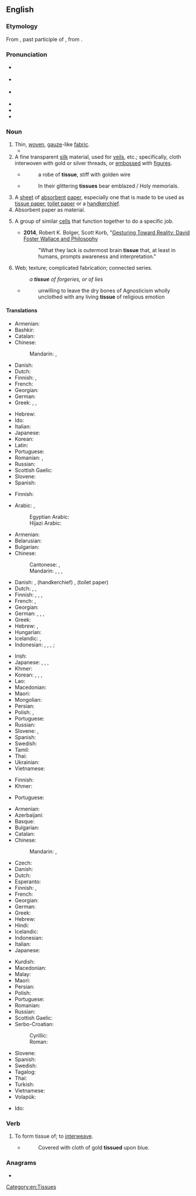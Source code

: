 ==English==

===Etymology===
From {{der|en|fro|tissu}}, past participle of {{m|fro|tistre}}, from {{der|en|la|texere}}.

===Pronunciation===
* {{a|UK}} {{IPA|/ˈtɪʃu/|lang=en}}
* {{a|RP}} {{IPA|/ˈtɪsjuː/|lang=en}}
* {{a|GenAm}} {{IPA|/ˈtɪʃu/|lang=en}}
* {{audio|en-us-tissue.ogg|Audio (US)|lang=en}}
* {{audio|En-uk-tissue.ogg|Audio (UK)|lang=en}}
* {{rhymes|ɪsjuː|ɪʃuː|lang=en}}

===Noun===
{{en-noun|~}}

# Thin, [[woven]], [[gauze]]-like [[fabric]].
#* {{quote-book|lang=en|year=1963|author={{w|Margery Allingham}}|title={{w|The China Governess}}| chapter=17| url=http://openlibrary.org/works/OL2004261W| passage=The face which emerged was not reassuring. It was blunt and grey, the nose springing thick and flat from high on the frontal bone of the forehead, whilst his eyes were narrow slits of dark in a tight bandage of '''tissue'''.&nbsp;[…].}}
# A fine transparent [[silk]] material, used for [[veil]]s, etc.; specifically, cloth interwoven with gold or silver threads, or [[emboss]]ed with [[figure]]s.
#* {{rfdate||and other bibliographic particulars, eg, title of work, page, url, full name of author}} {{w|Dryden}}
#*: a robe of '''tissue''', stiff with golden wire
#* {{rfdate||and other bibliographic particulars, eg, title of work, page, url, full name of author}} {{w|John Milton}}
#*: In their glittering '''tissues''' bear emblazed / Holy memorials.
# A [[sheet]] of [[absorbent]] [[paper]], especially one that is made to be used as [[tissue paper]], [[toilet paper]] or a [[handkerchief]].
# Absorbent paper as material.
# {{lb|en|biology}} A group of similar [[cells]] that function together to do a specific job.
#* '''2014''', Robert K. Bolger, Scott Korb, "[https://books.google.com/books?id=_AKKAwAAQBAJ&pg=PA104&dq=tissue+foster+wallace&hl=en&sa=X&ved=0CDUQ6AEwAWoVChMI9tLj8vOqxwIVl0GICh2OVwiB#v=onepage&q=tissue%20foster%20wallace&f=false Gesturing Toward Reality: David Foster Wallace and Philosophy]
#*: "What they lack is outermost brain '''tissue''' that, at least in humans, prompts awareness and interpretation."
# Web; texture; complicated fabrication; connected series.
#: ''a '''tissue''' of forgeries, or of lies''
#* {{rfdate||and other bibliographic particulars, eg, title of work, page, url, full name of author}} {{w|A. J. Balfour}}
#*: unwilling to leave the dry bones of Agnosticism wholly unclothed with any living '''tissue''' of religious emotion

====Translations====
{{trans-top|woven fabric}}
* Armenian: {{t+|hy|գործվածք}}
* Bashkir: {{t|ba|туҡыма}}
* Catalan: {{t+|ca|teixit|m}}
* Chinese:
*: Mandarin: {{t+|cmn|組織|sc=Hani}}, {{t+|cmn|组织|tr=zǔzhī|sc=Hani}}
* Danish: {{t+|da|stof}}
* Dutch: {{t+|nl|weefsel|n}}
* Finnish: {{t+|fi|harsokangas}}, {{t|fi|harsokudos}}
* French: {{t+|fr|tissu|m}}
* Georgian: {{t|ka|ქსოვილი|sc=Geor}}
* German: {{t+|de|Gewebe|n}}
* Greek: {{t+|el|ύφασμα|n|sc=Grek}}, {{t+|el|πλέγμα|n|sc=Grek}}, {{t+|el|ορμαθός|m|sc=Grek}}
{{trans-mid}}
* Hebrew: {{t+|he|רקמה|f}}
* Ido: {{t+|io|texajo|m}}
* Italian: {{t+|it|tessuto}}
* Japanese: {{t+|ja|織物|tr=おりもの, orimono}}
* Korean: {{t+|ko|조직}}
* Latin: {{t+|la|textus}}
* Portuguese: {{t+|pt|tecido|m}}
* Romanian: {{t+|ro|batistă|f}}, {{t+|ro|șervețel|n}}
* Russian: {{t+|ru|ткань|f}}
* Scottish Gaelic: {{t|gd|eadar-fhighe|m}}
* Slovene: {{t+|sl|robec|m}}
* Spanish: {{t+|es|tejido|m}}
{{trans-bottom}}

{{trans-top|fine, transparent silk material}}
* Finnish: {{t|fi|silkkiharso}}
{{trans-mid}}
{{trans-bottom}}

{{trans-top|sheet of absorbent paper}}
* Arabic: {{t|ar|مَنْدِيل|m}}, {{t|ar|مِنْدِيل|m}}
*: Egyptian Arabic: {{t|arz|منديل|m|tr=mandil|sc=Arab}}
*: Hijazi Arabic: {{t|acw|منديل|m|tr=mandīl|sc=Arab}}
* Armenian: {{t+|hy|անձեռոցիկ|sc=Armn}}
* Belarusian: {{t|be|сурвэ́тка|f|sc=Cyrl}}
* Bulgarian: {{t|bg|салфе́тка|f}}
* Chinese:
*: Cantonese: {{t|yue|紙巾}}, {{t|yue|纸巾|tr=zi2 gan1}}
*: Mandarin: {{t|cmn|面巾紙|sc=Hani}}, {{t|cmn|面巾纸|tr=miànjīnzhǐ|sc=Hani}}, {{t+|cmn|紙巾|sc=Hani}}, {{t+|cmn|纸巾|tr=zhǐjīn|sc=Hani}}
* Danish: {{t+|da|serviet}}, (handkerchief) {{t+|da|lommetørklæde}}, (toilet paper) {{t+|da|toiletpapir}}
* Dutch: {{t+|nl|zakdoek|m}}, {{t|nl|papieren zakdoekje|n}}, {{t+|nl|tissue|m}}
* Finnish: {{t+|fi|talouspaperi}}, {{t|fi|paperiliina}}, {{qualifier|handkerchief}} {{t|fi|paperinenäliina}}, {{qualifier|sheet of toilet paper}} {{t|fi|vessapaperiarkki}}
* French: {{t|fr|mouchoir en papier|m}}, {{t+|fr|kleenex|m}}
* Georgian: {{t|ka|ხელსახოცი|sc=Geor}}
* German: {{t+|de|Papier|n}}, {{t+|de|Tuch|n}}, {{qualifier|toilet paper}} {{t+|de|Toilettenpapier|n}}, {{qualifier|handkerchief}} {{t+|de|Taschentuch|n}}
* Greek: {{t+|el|χαρτί|n|sc=Grek}}
* Hebrew: {{t|he|טישו|m|sc=Hebr}}, {{t|he|נייר סופג|m|sc=Hebr}}
* Hungarian: {{t|hu|papír zsebkendő}}
* Icelandic: {{t|is|þurrka|f}}, {{t|is|pappírsþurrka|f}}
* Indonesian: {{qualifier|napkin}} {{t+|id|serbet}}, {{qualifier|toilet paper}} {{t+|id|kertas toilet}}, {{qualifier|handkerchief}}, {{t+|id|saputangan}}; {{t+|id|kacu}}
{{trans-mid}}
* Irish: {{t|ga|ciarsúr páipéir|m}}
* Japanese: {{t|ja|ティッシュペーパー|tr=tisshu pēpā}}, {{t|ja|ティッシュ|tr=tisshu|sc=Jpan}}, {{t|ja|鼻紙|tr=はながみ, hanagami|sc=Jpan}}, {{t|ja|塵紙|tr=ちりがみ, chirigami|sc=Jpan}}
* Khmer: {{t-needed|km}}
* Korean: {{t|ko|박엽지}}, {{t|ko|티슈 페이퍼}}, {{t|ko|티슈}}, {{t+|ko|화장지}}
* Lao: {{t-needed|lo}}
* Macedonian: {{t|mk|салфе́тка|f}}
* Maori: {{t|mi|rauangiangi}}
* Mongolian: {{t+|mn|нэхмэл|sc=Cyrl}}
* Persian: {{t+|fa|دستمال|tr=dastmal}}
* Polish: {{t|pl|[[chusteczka]] [[higieniczna]]|f}}, {{t+|pl|chusteczka|f}}
* Portuguese: {{t|pt|lenço de papel}}
* Russian: {{t+|ru|салфе́тка|f}}
* Slovene: {{t+|sl|robec|m}}, {{t|sl|robček|m}}
* Spanish: {{t+|es|tejido|m}}
* Swedish: {{t+|sv|näsduk|c}}
* Tamil: {{t|ta|மெல்லிழுப்புத்தாள்|sc=Taml}}
* Thai: {{t+|th|ทิชชู่}}
* Ukrainian: {{t|uk|серве́тка|f|sc=Cyrl}}
* Vietnamese: {{t|vi|khăn giấy}}
{{trans-bottom}}

{{trans-top|paper material}}
* Finnish: {{t+|fi|pehmopaperi}}
* Khmer: {{t-needed|km}}
{{trans-mid}}
* Portuguese: {{t|pt|[[papel]] [[absorvente]]|m}}
{{trans-bottom}}

{{trans-top|aggregation of cells}}
* Armenian: {{t+|hy|հյուսվածք}}
* Azerbaijani: {{t|az|toxuma}}
* Basque: {{t+|eu|ehun}}
* Bulgarian: {{t+|bg|тъкан|f}}
* Catalan: {{t+|ca|teixit|m}}
* Chinese:
*: Mandarin: {{t+|cmn|組織|sc=Hani}}, {{t+|cmn|组织|tr=zǔzhī|sc=Hani}}
* Czech: {{t+|cs|tkáň|f}}
* Danish: {{t+|da|væv|n}}
* Dutch: {{t+|nl|weefsel|n}}
* Esperanto: {{t|eo|histo}}
* Finnish: {{t+|fi|kudos}}, {{t+|fi|solukko}}
* French: {{t+|fr|tissu|m}}
* Georgian: {{t|ka|ქსოვილი|sc=Geor}}
* German: {{t+|de|Gewebe|n}}
* Greek: {{t+|el|ιστός|m|sc=Grek}}
* Hebrew: {{t+|he|רקמה|f|sc=Hebr}}
* Hindi: {{t|hi|ऊतक|m}}
* Icelandic: {{t+|is|vefur|m}}
* Indonesian: {{t+|id|jaringan}}
* Italian: {{t+|it|tessuto|m}}
* Japanese: {{t+|ja|組織|tr=そしき, soshiki}}
{{trans-mid}}
* Kurdish: {{t+|ku|şane|f}}
* Macedonian: {{t|mk|ткиво|n|sc=Cyrl}}
* Malay: {{t|ms|tisu}}
* Maori: {{t|mi|pūtautau}}
* Persian: {{t+|fa|بافت|tr=baaft|sc=Arab}}
* Polish: {{t+|pl|tkanka|f}}
* Portuguese: {{t+|pt|tecido|m}}
* Romanian: {{t+|ro|țesut|n}}
* Russian: {{t+|ru|ткань|f}}
* Scottish Gaelic: {{t|gd|maothran|m}}
* Serbo-Croatian:
*: Cyrillic: {{t|sh|ткиво|n|sc=Cyrl}}
*: Roman: {{t+|sh|tkivo|n}}
* Slovene: {{t+|sl|tkivo|n}}
* Spanish: {{t+|es|tejido|m}}
* Swedish: {{t+|sv|vävnad|c}}
* Tagalog: {{t|tl|sihayan}}
* Thai: {{t+|th|เนื้อเยื่อ}}
* Turkish: {{t+|tr|doku}}
* Vietnamese: {{t+|vi|mô}}
* Volapük: {{t|vo|histun}}
{{trans-bottom}}

{{checktrans-top}}
* Ido: {{t+check|io|texajo}}
{{trans-mid}}
{{trans-bottom}}

===Verb===
{{en-verb|tissu}}

# To form tissue of; to [[interweave]].
#* {{rfdate||and other bibliographic particulars, eg, title of work, page, url, full name of author}} {{w|Francis Bacon}}
#*: Covered with cloth of gold '''tissued''' upon blue.

===Anagrams===
* {{anagrams|en|a=eisstu|Eustis|suites}}

[[Category:en:Tissues]]